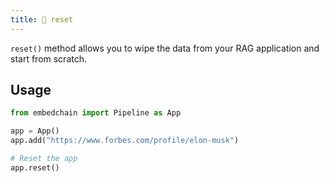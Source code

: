 ```yaml
---
title: 🔄 reset
---
```


`reset()` method allows you to wipe the data from your RAG application and start from scratch.

## Usage

```python
from embedchain import Pipeline as App

app = App()
app.add("https://www.forbes.com/profile/elon-musk")

# Reset the app
app.reset()
```